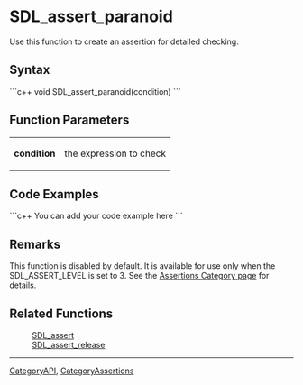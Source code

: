 
= SDL_assert_paranoid =
Use this function to create an assertion for detailed checking.


== Syntax ==
```c++
void SDL_assert_paranoid(condition)
```

== Function Parameters ==
{|
|'''condition'''
|the expression to check
|}

== Code Examples ==
```c++
You can add your code example here
```

== Remarks ==
This function is disabled by default.  It is available for use only when the SDL_ASSERT_LEVEL is set to 3.  See the [[CategoryAssertions|Assertions Category page]] for details.

== Related Functions ==
:[[SDL_assert]]
:[[SDL_assert_release]]

----
[[CategoryAPI]], [[CategoryAssertions]]
